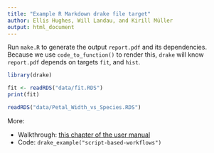 ```yaml
---
title: "Example R Markdown drake file target"
author: Ellis Hughes, Will Landau, and Kirill Müller
output: html_document
---
```


Run `make.R` to generate the output `report.pdf` and its dependencies. Because we use `code_to_function()` to render this, `drake` will know `report.pdf` depends on targets `fit`, and `hist`.

```r
library(drake)

fit <- readRDS("data/fit.RDS")
print(fit)

readRDS("data/Petal_Width_vs_Species.RDS")
```

More:

- Walkthrough: [this chapter of the user manual](https://books.ropensci.org/drake/script-based-workflows.html)
- Code: `drake_example("script-based-workflows")`
